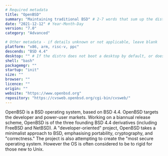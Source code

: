 ```yaml
---
# Required metadata
title: "OpenBSD"
summary: "Maintaining traditional BSD" # 2-7 words that sum up the distribution
date: "2021-12-12" # Year-Month-Day
version: "7.0"
category: "Advanced"

# Other metadata - if details unknown or not applicable, leave blank
platform: "x86, arm, risc-v, ppc"
descends: "BSD 4.4"
desktop: "" # If the distro does not boot a desktop by default, or doesn't ship one, leave 'desktop' blank
shell: "bash"
packagemgr: ""
startup: "init"
size: ""
browser: ""
licence: ""
origin: ""
website: "https://www.openbsd.org"
repository: "https://cvsweb.openbsd.org/cgi-bin/cvsweb/"
---
```


OpenBSD is a BSD operating system, based on BSD 4.4. OpenBSD targets the developer and power-user markets. Working on a biannual release scheme, OpenBSD is of the three founding BSD 4.4 derivatives (including FreeBSD and NetBSD). A "developer-oriented" project, OpenBSD takes a minimalist approach to BSD, emphasising portability, cryptography, and "correctness." The project is also attempting to create the "most secure operating system. However the OS is often considered to be to rigid for those new to Unix.
